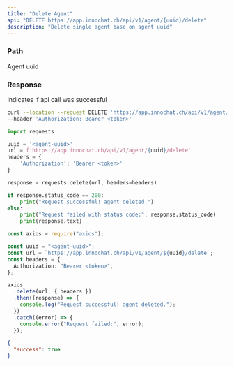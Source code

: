 ```yaml
---
title: "Delete Agent"
api: "DELETE https://app.innochat.ch/api/v1/agent/{uuid}/delete"
description: "Delete single agent base on agent uuid"
---
```


### Path

<ParamField path="uuid" type="string" required>
  Agent uuid
</ParamField>

### Response

<ResponseField name="success" type="boolean">
  Indicates if api call was successful
</ResponseField>

<RequestExample>

```bash Curl
curl --location --request DELETE 'https://app.innochat.ch/api/v1/agent/{uuid}/delete' \
--header 'Authorization: Bearer <token>'
```

```py Python
import requests

uuid = '<agent-uuid>'
url = f'https://app.innochat.ch/api/v1/agent/{uuid}/delete'
headers = {
    'Authorization': 'Bearer <token>'
}

response = requests.delete(url, headers=headers)

if response.status_code == 200:
    print("Request successful! agent deleted.")
else:
    print("Request failed with status code:", response.status_code)
    print(response.text)
```

```ts JavaScript
const axios = require("axios");

const uuid = "<agent-uuid>";
const url = `https://app.innochat.ch/api/v1/agent/${uuid}/delete`;
const headers = {
  Authorization: "Bearer <token>",
};

axios
  .delete(url, { headers })
  .then((response) => {
    console.log("Request successful! agent deleted.");
  })
  .catch((error) => {
    console.error("Request failed:", error);
  });
```

</RequestExample>

<ResponseExample>

```json Response
{
  "success": true
}
```

</ResponseExample>
